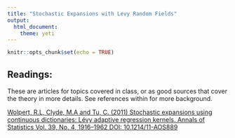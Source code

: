 ```yaml
---
title: "Stochastic Expansions with Levy Random Fields"
output: 
  html_document:
    theme: yeti
---
```


```r
knitr::opts_chunk$set(echo = TRUE)
```


## Readings:

These are articles for topics covered in class, or as good sources that cover the theory in more details.  See references within for more background.


[Wolpert, R.L, Clyde, M.A  and Tu, C. (2011) Stochastic expansions using continuous dictionaries: Lévy adaptive regression kernels. Annals of Statistics Vol. 39, No. 4, 1916–1962 DOI: 10.1214/11-AOS889](https://projecteuclid.org/journals/annals-of-statistics/volume-39/issue-4/Stochastic-expansions-using-continuous-dictionaries-Lévy-adaptive-regression-kernels/10.1214/11-AOS889.full)


